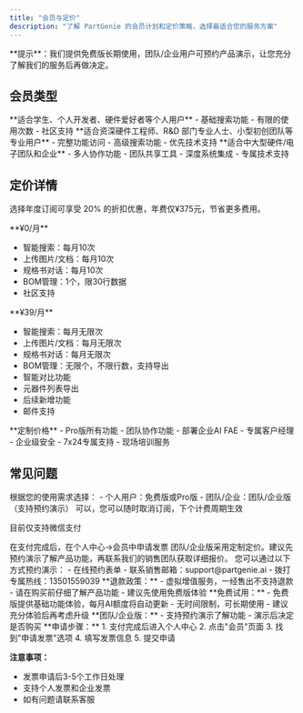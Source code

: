 ```yaml
---
title: "会员与定价"
description: "了解 PartGenie 的会员计划和定价策略，选择最适合您的服务方案"
---
```


<Tip>
  **提示**：我们提供免费版长期使用，团队/企业用户可预约产品演示，让您充分了解我们的服务后再做决定。
</Tip>

## 会员类型

<CardGroup cols={3}>
<Card title="免费版" icon="gift">
  **适合学生、个人开发者、硬件爱好者等个人用户**
  - 基础搜索功能
  - 有限的使用次数
  - 社区支持
</Card>

<Card title="Pro版" icon="star">
  **适合资深硬件工程师、R&D 部门专业人士、小型初创团队等专业用户** -
  完整功能访问 - 高级搜索功能 - 优先技术支持
</Card>

<Card title="团队/企业版" icon="building">
  **适合中大型硬件/电子团队和企业** 
  - 多人协作功能 
  - 团队共享工具 
  - 深度系统集成
  - 专属技术支持
</Card>
</CardGroup>

## 定价详情

<Info>选择年度订阅可享受 20% 的折扣优惠，年费仅¥375元，节省更多费用。</Info>

<CardGroup cols={2}>
<Card title="免费版" icon="gift">
  **¥0/月**
  
  - 智能搜索：每月10次
  - 上传图片/文档：每月10次
  - 规格书对话：每月10次
  - BOM管理：1个，限30行数据
  - 社区支持
</Card>

<Card title="Pro版" icon="star">
  **¥39/月**
  
  - 智能搜索：每月无限次
  - 上传图片/文档：每月无限次
  - 规格书对话：每月无限次
  - BOM管理：无限个，不限行数，支持导出
  - 智能对比功能
  - 元器件列表导出
  - 后续新增功能
  - 邮件支持
</Card>
</CardGroup>

<CardGroup cols={1}>
  <Card title="团队/企业版" icon="building">
    **定制价格** 
    - Pro版所有功能 
    - 团队协作功能 
    - 部署企业AI FAE 
    - 专属客户经理
    - 企业级安全 
    - 7x24专属支持 
    - 现场培训服务 
  </Card>
</CardGroup>

## 常见问题

<AccordionGroup>
<Accordion title="如何选择合适的会员计划？">
  根据您的使用需求选择：
  - 个人用户：免费版或Pro版
  - 团队/企业：团队/企业版（支持预约演示）
</Accordion>

<Accordion title="可以随时取消订阅吗？">
  可以，您可以随时取消订阅，下个计费周期生效
</Accordion>

<Accordion title="支持哪些支付方式？">目前仅支持微信支付</Accordion>

<Accordion title="如何申请发票？">
  在支付完成后，在个人中心->会员中申请发票
</Accordion>

<Accordion title="团队/企业版如何定价？">
  团队/企业版采用定制定价。建议先预约演示了解产品功能，再联系我们的销售团队获取详细报价。
</Accordion>

<Accordion title="如何预约产品演示？">
  您可以通过以下方式预约演示： - 在线预约表单 -
  联系销售邮箱：support@partgenie.ai - 拨打专属热线：13501559039
</Accordion>

<Accordion title="支持退款吗？">
  **退款政策：** - 虚拟增值服务，一经售出不支持退款 - 请在购买前仔细了解产品功能
  - 建议先使用免费版体验 **免费试用：** -
  免费版提供基础功能体验，每月AI额度将自动更新 - 无时间限制，可长期使用 -
  建议充分体验后再考虑升级 **团队/企业版：** - 支持预约演示了解功能 -
  演示后决定是否购买
</Accordion>

<Accordion title="如何申请发票？">
  **申请步骤：** 1. 支付完成后进入个人中心 2. 点击"会员"页面 3. 找到"申请发票"选项 4. 填写发票信息 5. 提交申请
  
  **注意事项：**
  - 发票申请后3-5个工作日处理
  - 支持个人发票和企业发票
  - 如有问题请联系客服
</Accordion>
</AccordionGroup>
